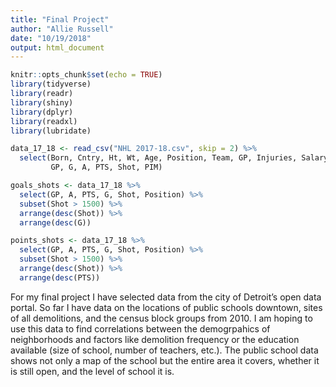 ```yaml
---
title: "Final Project"
author: "Allie Russell"
date: "10/19/2018"
output: html_document
---
```


```r
knitr::opts_chunk$set(echo = TRUE)
library(tidyverse)
library(readr)
library(shiny)
library(dplyr)
library(readxl)
library(lubridate)
```

```r

data_17_18 <- read_csv("NHL 2017-18.csv", skip = 2) %>% 
  select(Born, Cntry, Ht, Wt, Age, Position, Team, GP, Injuries, Salary,
         GP, G, A, PTS, Shot, PIM)

goals_shots <- data_17_18 %>% 
  select(GP, A, PTS, G, Shot, Position) %>% 
  subset(Shot > 1500) %>% 
  arrange(desc(Shot)) %>% 
  arrange(desc(G))

points_shots <- data_17_18 %>% 
  select(GP, A, PTS, G, Shot, Position) %>% 
  subset(Shot > 1500) %>% 
  arrange(desc(Shot)) %>% 
  arrange(desc(PTS))

```





For my final project I have selected data from the city of Detroit's open data portal. So far I have data on the locations of public schools downtown, sites of all demolitions, and the census block groups from 2010. I am hoping to use this data to find correlations between the demogrpahics of neighborhoods and factors like demolition frequency or the education available (size of school, number of teachers, etc.). The public school data shows not only a map of the school but the entire area it covers, whether it is still open, and the level of school it is.
